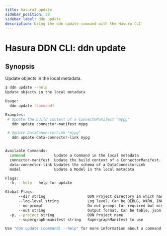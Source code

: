 ```yaml
---
title: hasura3 update
sidebar_position: 38
sidebar_label: ddn update
description: Using the ddn update command with the Hasura CLI
---
```


# Hasura DDN CLI: ddn update 

## Synopsis
Update objects in the local metadata.

```bash
$ ddn update --help
Update objects in the local metadata

Usage:
  ddn update [command]

Examples:
 # Update the build context of a ConnectoManifest "mypg"
   ddn update connector-manifest mypg

 # Update DataConnectorLink "mypg" 
   ddn update data-connector-link mypg


Available Commands:
  command             Update a Command in the local metadata
  connector-manifest  Update the build context of a ConnectorManifest.
  data-connector-link Updates the schema of a DataConnectorLink
  model               Update a Model in the local metadata

Flags:
  -h, --help   help for update

Global Flags:
      --dir string                   DDN Project directory in which hasura.yaml is present (default ".")
      --log-level string             Log level. Can be DEBUG, WARN, INFO, ERROR, or FATAL. (default "INFO")
      --no-prompt                    Do not prompt for required but missing flags
      --out string                   Output format. Can be table, json or yaml. (default "table")
  -p, --project string               DDN Project name
      --supergraph-manifest string   SupergraphManifest to use

Use "ddn update [command] --help" for more information about a command.
```


